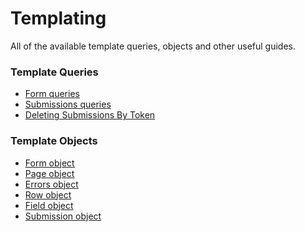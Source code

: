 
# Templating

All of the available template queries, objects and other useful guides.

### Template Queries

- [Form queries](./queries/form.mdx)
- [Submissions queries](./queries/submissions.mdx)
- [Deleting Submissions By Token](./queries/deleting-submissions-by-token.mdx)

### Template Objects

- [Form object](./objects/form.mdx)
- [Page object](./objects/page.mdx)
- [Errors object](./objects/errors.mdx)
- [Row object](./objects/row.mdx)
- [Field object](./objects/field.mdx)
- [Submission object](./objects/submission.mdx)
